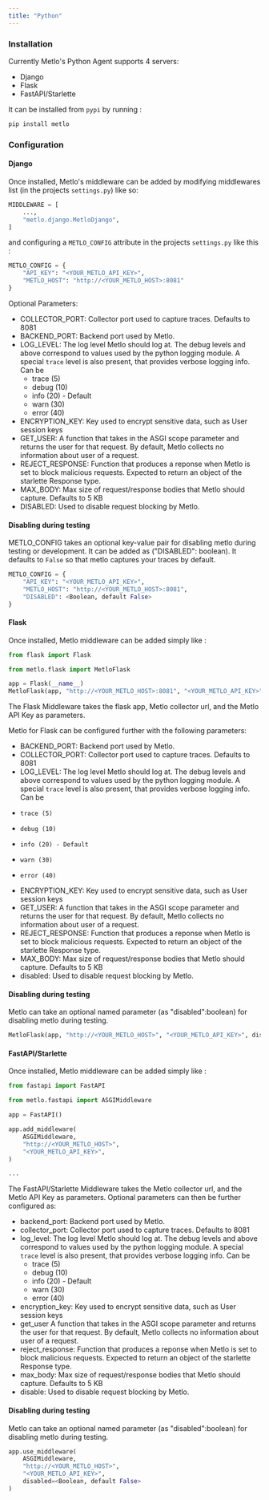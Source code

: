 ```yaml
---
title: "Python"
---
```


### Installation

Currently Metlo's Python Agent supports 4 servers:

- Django
- Flask
- FastAPI/Starlette

It can be installed from `pypi` by running :

```bash Shell
pip install metlo
```

### Configuration

#### Django

Once installed, Metlo's middleware can be added by modifying middlewares list
(in the projects `settings.py`) like so:

```py Python
MIDDLEWARE = [
    ...,
    "metlo.django.MetloDjango",
]
```

and configuring a `METLO_CONFIG` attribute in the projects `settings.py` like
this :

```py Python
METLO_CONFIG = {
    "API_KEY": "<YOUR_METLO_API_KEY>",
    "METLO_HOST": "http://<YOUR_METLO_HOST>:8081"
}
```

Optional Parameters:
 - COLLECTOR_PORT: Collector port used to capture traces. Defaults to 8081
 - BACKEND_PORT: Backend port used by Metlo.
 - LOG_LEVEL: The log level Metlo should log at. The debug levels and above correspond to values used by the python logging module. A special `trace` level is also present, that provides verbose logging info. Can be
   - trace (5)
   - debug (10)
   - info  (20) - Default
   - warn  (30)
   - error (40)
 - ENCRYPTION_KEY: Key used to encrypt sensitive data, such as User session keys
 - GET_USER: A function that takes in the ASGI scope parameter and returns the user for that request. By default, Metlo collects no information about user of a request.
 - REJECT_RESPONSE: Function that produces a reponse when Metlo is set to block malicious requests. Expected to return an object of the starlette Response type.
 - MAX_BODY: Max size of request/response bodies that Metlo should capture. Defaults to 5 KB
 - DISABLED: Used to disable request blocking by Metlo.

#### Disabling during testing

METLO_CONFIG takes an optional key-value pair for disabling metlo during testing
or development. It can be added as ("DISABLED": boolean). It defaults to `False`
so that metlo captures your traces by default.

```py Python
METLO_CONFIG = {
    "API_KEY": "<YOUR_METLO_API_KEY>",
    "METLO_HOST": "http://<YOUR_METLO_HOST>:8081",
    "DISABLED": <Boolean, default False>
}
```

#### Flask

Once installed, Metlo middleware can be added simply like :

```py Python
from flask import Flask

from metlo.flask import MetloFlask

app = Flask(__name__)
MetloFlask(app, "http://<YOUR_METLO_HOST>:8081", "<YOUR_METLO_API_KEY>")
```

The Flask Middleware takes the flask app, Metlo collector url, and the Metlo API
Key as parameters. 

Metlo for Flask can be configured further with the following parameters:

 - BACKEND_PORT: Backend port used by Metlo.
 - COLLECTOR_PORT: Collector port used to capture traces. Defaults to 8081
 - LOG_LEVEL: The log level Metlo should log at. The debug levels and above correspond to values used by the python logging module. A special `trace` level is also present, that provides verbose logging info. Can be
 -     trace (5)
 -     debug (10)
 -     info (20) - Default
 -     warn (30)
 -     error (40)
 - ENCRYPTION_KEY: Key used to encrypt sensitive data, such as User session keys
 - GET_USER: A function that takes in the ASGI scope parameter and returns the user for that request. By default, Metlo collects no information about user of a request.
 - REJECT_RESPONSE: Function that produces a reponse when Metlo is set to block malicious requests. Expected to return an object of the starlette Response type.
 - MAX_BODY: Max size of request/response bodies that Metlo should capture. Defaults to 5 KB
 - disabled: Used to disable request blocking by Metlo.


#### Disabling during testing

Metlo can take an optional named parameter (as "disabled":boolean) for disabling
metlo during testing.

```py Python
MetloFlask(app, "http://<YOUR_METLO_HOST>", "<YOUR_METLO_API_KEY>", disabled=<Boolean, default False>)
```

#### FastAPI/Starlette

Once installed, Metlo middleware can be added simply like :

```py Python
from fastapi import FastAPI

from metlo.fastapi import ASGIMiddleware

app = FastAPI()

app.add_middleware(
    ASGIMiddleware,
    "http://<YOUR_METLO_HOST>",
    "<YOUR_METLO_API_KEY>",
)

...
```

The FastAPI/Starlette Middleware takes the Metlo collector url, and the Metlo API
Key as parameters. Optional parameters can then be further configured as:

- backend_port: Backend port used by Metlo.
- collector_port: Collector port used to capture traces. Defaults to 8081
- log_level: The log level Metlo should log at. The debug levels and above correspond to values used by the python logging module. A special `trace` level is also present, that provides verbose logging info. Can be
  - trace (5)
  - debug (10)
  - info  (20) - Default
  - warn  (30)
  - error (40)
- encryption_key: Key used to encrypt sensitive data, such as User session keys
- get_user A function that takes in the ASGI scope parameter and returns the user for that request. By default, Metlo collects no information about user of a request.
- reject_response: Function that produces a reponse when Metlo is set to block malicious requests. Expected to return an object of the starlette Response type.
- max_body: Max size of request/response bodies that Metlo should capture. Defaults to 5 KB
- disable: Used to disable request blocking by Metlo.

#### Disabling during testing

Metlo can take an optional named parameter (as "disabled":boolean) for disabling
metlo during testing.

```py Python
app.use_middleware(
    ASGIMiddleware,
    "http://<YOUR_METLO_HOST>",
    "<YOUR_METLO_API_KEY>",
    disabled=<Boolean, default False>
)
```
